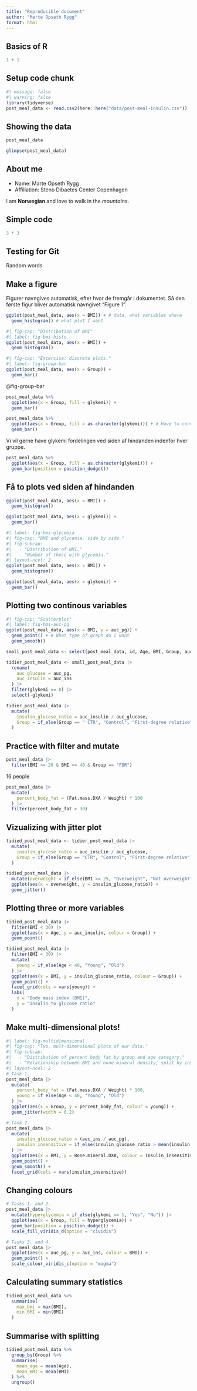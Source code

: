 ```yaml
---
title: "Reproducible document"
author: "Marte Opseth Rygg"
format: html
---
```


## Basics of R

```r
1 + 1
```

## Setup code chunk 

```r
#| message: false
#| warning: false
library(tidyverse)
post_meal_data <- read.csv2(here::here("data/post-meal-insulin.csv"))
```

## Showing the data 

```r
post_meal_data
```


```r
glimpse(post_meal_data)
```


## About me 

- Name: Marte Opseth Rygg
- Affiliation: Steno Dibaetes Center Copenhagen 

I am **Norwegian** and love to walk in the *mountains*.

## Simple code 

```r
3 * 3
```

## Testing for Git 

Random words. 

## Make a figure 

Figurer navngives automatisk, efter hvor de fremgår i dokumentet. Så den første figur bliver automatisk navngivet "Figure 1". 

```r
ggplot(post_meal_data, aes(x = BMI)) + # data, what variables where
  geom_histogram() # what plot I want
```


```r
#| fig-cap: "Distribution of BMI"
#| label: fig-bmi-histo
ggplot(post_meal_data, aes(x = BMI)) +
  geom_histogram()
```


```r
#| fig-cap: "Excercise: discrete plots."
#| label: fig-group-bar
ggplot(post_meal_data, aes(x = Group)) +
  geom_bar()
```

@fig-group-bar

```r
post_meal_data %>%
  ggplot(aes(x = Group, fill = glykemi)) +
  geom_bar()
```
```r
post_meal_data %>%
  ggplot(aes(x = Group, fill = as.character(glykemi))) + # Have to convert glykemi fra numeric til vector
  geom_bar()
```

Vi vil gerne have glykemi fordelingen ved siden af hindanden indenfor hver gruppe. 

```r
post_meal_data %>%
  ggplot(aes(x = Group, fill = as.character(glykemi))) +
  geom_bar(position = position_dodge())
```

## Få to plots ved siden af hindanden 

```r
ggplot(post_meal_data, aes(x = BMI)) +
  geom_histogram()
```

```r
ggplot(post_meal_data, aes(x = glykemi)) +
  geom_bar()
```

```r
#| label: fig-bmi-glycemia
#| fig-cap: "BMI and glycemia, side by side."
#| fig-subcap:
#|   - "Distribution of BMI."
#|   - "Number of those with glycemia."
#| layout-ncol: 2
ggplot(post_meal_data, aes(x = BMI)) +
  geom_histogram()

ggplot(post_meal_data, aes(x = glykemi)) +
  geom_bar()
```

## Plotting two continous variables 

```r
#| fig-cap: "Scatterplot"
#| label: fig-bmi-auc-pg
ggplot(post_meal_data, aes(x = BMI, y = auc_pg)) +
  geom_point() + # What type of graph do I want
  geom_smooth()
```

```r
small_post_meal_data <- select(post_meal_data, id, Age, BMI, Group, auc_pg, auc_ins, glykemi)
```


```r
tidier_post_meal_data <- small_post_meal_data |>
  rename(
    auc_glucose = auc_pg,
    auc_insulin = auc_ins
  ) |>
  filter(glykemi == 0) |>
  select(-glykemi)
```

```r
tidier_post_meal_data |>
  mutate(
    insulin_glucose_ratio = auc_insulin / auc_glucose,
    Group = if_else(Group == " CTR", "Control", "First-degree relative")
  )
```

## Practice with filter and mutate

```r
post_meal_data |>
  filter(BMI >= 20 & BMI <= 40 & Group == "FDR")
```

16 people

```r
post_meal_data |>
  mutate(
    percent_body_fat = (Fat.mass.DXA / Weight) * 100
  ) |>
  filter(percent_body_fat > 30)
```

## Vizualizing with jitter plot

```r
tidied_post_meal_data <- tidier_post_meal_data |>
  mutate(
    insulin_glucose_ratio = auc_insulin / auc_glucose,
    Group = if_else(Group == "CTR", "Control", "First-degree relative")
  )
```

```r
tidied_post_meal_data |>
  mutate(overweight = if_else(BMI >= 25, "Overweight", "Not overweight")) |>
  ggplot(aes(x = overweight, y = insulin_glucose_ratio)) +
  geom_jitter()
```

## Plotting three or more variables 

```r
tidied_post_meal_data |>
  filter(BMI < 30) |>
  ggplot(aes(x = Age, y = auc_insulin, colour = Group)) +
  geom_point()
```

```r
tidied_post_meal_data |>
  filter(BMI < 30) |>
  mutate(
    young = if_else(Age < 40, "Young", "Old")
  ) |>
  ggplot(aes(x = BMI, y = insulin_glucose_ratio, colour = Group)) +
  geom_point() +
  facet_grid(cols = vars(young)) +
  labs(
    x = "Body mass index (BMI)",
    y = "Insulin to glucose ratio"
  )
```

## Make multi-dimensional plots!

```r
#| label: fig-multidimensional
#| fig-cap: "Two, mult-dimensional plots of our data."
#| fig-subcap:
#|   - "Distribution of percent body fat by group and age category."
#|   - "Relationship between BMI and bone mineral density, split by insulin sensitivity."
#| layout-ncol: 2
# Task 1.
post_meal_data |>
  mutate(
    percent_body_fat = (Fat.mass.DXA / Weight) * 100,
    young = if_else(Age < 40, "Young", "Old")
  ) |>
  ggplot(aes(x = Group, y = percent_body_fat, colour = young)) +
  geom_jitter(width = 0.2)

# Task 2.
post_meal_data |>
  mutate(
    insulin_glucose_ratio = (auc_ins / auc_pg),
    insulin_insensitive = if_else(insulin_glucose_ratio > mean(insulin_glucose_ratio), "Insensitive", "Sensitive")
  ) |>
  ggplot(aes(x = BMI, y = Bone.mineral.DXA, colour = insulin_insensitive)) +
  geom_point() +
  geom_smooth() +
  facet_grid(cols = vars(insulin_insensitive))
```

## Changing colours

```r
# Tasks 1. and 2.
post_meal_data |>
  mutate(hyperglycemia = if_else(glykemi == 1, "Yes", "No")) |>
  ggplot(aes(x = Group, fill = hyperglycemia)) +
  geom_bar(position = position_dodge()) +
  scale_fill_viridis_d(option = "cividis")

# Tasks 3. and 4.
post_meal_data |>
  ggplot(aes(x = auc_pg, y = auc_ins, colour = BMI)) +
  geom_point() +
  scale_colour_viridis_c(option = "magma")
```

## Calculating summary statistics 

```r
tidied_post_meal_data %>%
  summarise(
    max_bmi = max(BMI),
    min_BMI = min(BMI)
  )
```

## Summarise with splitting 

```r
tidied_post_meal_data %>%
  group_by(Group) %>%
  summarise(
    mean_age = mean(Age),
    mean_BMI = mean(BMI)
  ) %>%
  ungroup()
```
